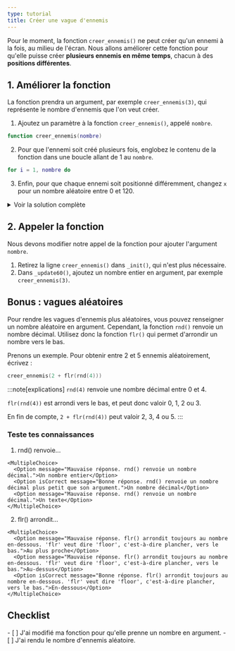 ```yaml
---
type: tutorial
title: Créer une vague d'ennemis
---
```


Pour le moment, la fonction `creer_ennemis()` ne peut créer qu'un ennemi à la fois, au milieu de l'écran. Nous allons améliorer cette fonction pour qu'elle puisse créer **plusieurs ennemis en même temps**, chacun à des **positions différentes**.

## 1. Améliorer la fonction

La fonction prendra un argument, par exemple `creer_ennemis(3)`, qui représente le nombre d'ennemis que l'on veut créer.

1. Ajoutez un paramètre à la fonction `creer_ennemis()`, appelé `nombre`.

```lua
function creer_ennemis(nombre)
```

2. Pour que l'ennemi soit créé plusieurs fois, englobez le contenu de la fonction dans une boucle allant de 1 au `nombre`.

```lua
for i = 1, nombre do
```

3. Enfin, pour que chaque ennemi soit positionné différemment, changez `x` pour un nombre aléatoire entre 0 et 120.

<details>
<summary>Voir la solution complète</summary>

<img src="/images/ennemis.png" />

</details>

## 2. Appeler la fonction

Nous devons modifier notre appel de la fonction pour ajouter l'argument `nombre`.

1. Retirez la ligne `creer_ennemis()` dans `_init()`, qui n'est plus nécessaire.
2. Dans `_update60()`, ajoutez un nombre entier en argument, par exemple `creer_ennemis(3)`.

## Bonus : vagues aléatoires

Pour rendre les vagues d'ennemis plus aléatoires, vous pouvez renseigner un nombre aléatoire en argument. Cependant, la fonction `rnd()` renvoie un nombre décimal. Utilisez donc la fonction `flr()` qui permet d'arrondir un nombre vers le bas.

Prenons un exemple. Pour obtenir entre 2 et 5 ennemis aléatoirement, écrivez :

```lua
creer_ennemis(2 + flr(rnd(4)))
```

:::note[explications]
`rnd(4)` renvoie une nombre décimal entre 0 et 4.

`flr(rnd(4))` est arrondi vers le bas, et peut donc valoir 0, 1, 2 ou 3.

En fin de compte, `2 + flr(rnd(4))` peut valoir 2, 3, 4 ou 5.
:::

<Box icon="question-mark">

  ### Teste tes connaissances

  1. rnd() renvoie...

    <MultipleChoice>
      <Option message="Mauvaise réponse. rnd() renvoie un nombre décimal.">Un nombre entier</Option>
      <Option isCorrect message="Bonne réponse. rnd() renvoie un nombre décimal plus petit que son argument.">Un nombre décimal</Option>
      <Option message="Mauvaise réponse. rnd() renvoie un nombre décimal.">Un texte</Option>
    </MultipleChoice>

  2. flr() arrondit...

    <MultipleChoice>
      <Option message="Mauvaise réponse. flr() arrondit toujours au nombre en-dessous. 'flr' veut dire 'floor', c'est-à-dire plancher, vers le bas.">Au plus proche</Option>
      <Option message="Mauvaise réponse. flr() arrondit toujours au nombre en-dessous. 'flr' veut dire 'floor', c'est-à-dire plancher, vers le bas.">Au-dessus</Option>
      <Option isCorrect message="Bonne réponse. flr() arrondit toujours au nombre en-dessous. 'flr' veut dire 'floor', c'est-à-dire plancher, vers le bas.">En-dessous</Option>
    </MultipleChoice>
</Box>

<Box icon="check-list">

  ## Checklist

  <Checklist>
  - [ ] J'ai modifié ma fonction pour qu'elle prenne un nombre en argument.
  - [ ] J'ai rendu le nombre d'ennemis aléatoire.
  </Checklist>
</Box>
